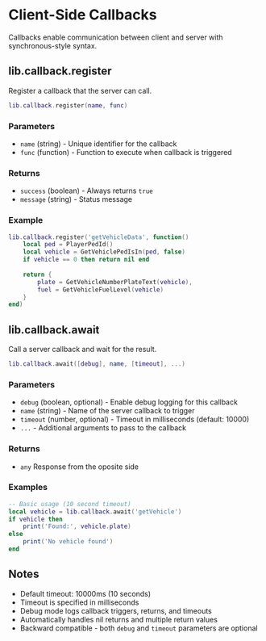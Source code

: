 # Client-Side Callbacks

Callbacks enable communication between client and server with synchronous-style syntax.

## lib.callback.register
Register a callback that the server can call.
```lua
lib.callback.register(name, func)
```

### Parameters
* `name` (string) - Unique identifier for the callback
* `func` (function) - Function to execute when callback is triggered

### Returns
* `success` (boolean) - Always returns `true`
* `message` (string) - Status message

### Example
```lua
lib.callback.register('getVehicleData', function()
    local ped = PlayerPedId()
    local vehicle = GetVehiclePedIsIn(ped, false)
    if vehicle == 0 then return nil end
    
    return {
        plate = GetVehicleNumberPlateText(vehicle),
        fuel = GetVehicleFuelLevel(vehicle)
    }
end)
```

## lib.callback.await
Call a server callback and wait for the result.
```lua
lib.callback.await([debug], name, [timeout], ...)
```

### Parameters
* `debug` (boolean, optional) - Enable debug logging for this callback
* `name` (string) - Name of the server callback to trigger
* `timeout` (number, optional) - Timeout in milliseconds (default: 10000)
* `...` - Additional arguments to pass to the callback

### Returns
* `any` Response from the oposite side

### Examples
```lua
-- Basic usage (10 second timeout)
local vehicle = lib.callback.await('getVehicle')
if vehicle then
    print('Found:', vehicle.plate)
else
    print('No vehicle found')
end
```

## Notes
* Default timeout: 10000ms (10 seconds)
* Timeout is specified in milliseconds
* Debug mode logs callback triggers, returns, and timeouts
* Automatically handles nil returns and multiple return values
* Backward compatible - both `debug` and `timeout` parameters are optional